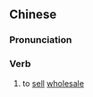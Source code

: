 {{also|趸卖}}
==Chinese==
{{zh-forms|s=趸卖}}

===Pronunciation===
{{zh-pron
|m=dǔnmài
|c=dan2 maai6
|cat=v
}}

===Verb===
{{zh-verb}}

# to [[sell]] [[wholesale]]